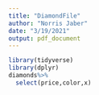 ```yaml
---
title: "DiamondFile"
author: "Norris Jaber"
date: "3/19/2021"
output: pdf_document
---
```


```r
library(tidyverse)
library(dplyr)
diamonds%>%
  select(price,color,x)
```

